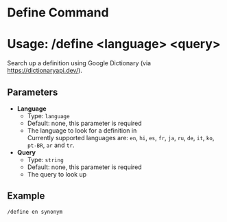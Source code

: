 # Define Command
# Usage: /define <language\> <query\>
Search up a definition using Google Dictionary (via https://dictionaryapi.dev/).

## Parameters
- **Language**
  + Type: `language`
  + Default: none, this parameter is required
  + The language to look for a definition in  
    Currently supported languages are: `en`, `hi`, `es`, `fr`, `ja`, `ru`, `de`, `it`, `ko`, 
    `pt-BR`, `ar` and `tr`.
- **Query**
  + Type: `string`
  + Default: none, this parameter is required
  + The query to look up

## Example
`/define en synonym`
